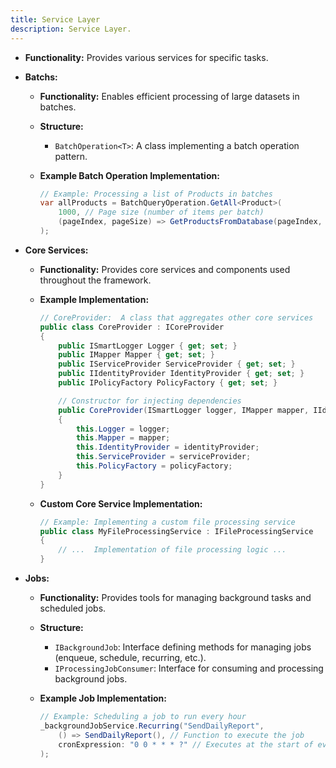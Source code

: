 ```yaml
---
title: Service Layer
description: Service Layer.
---
```

- **Functionality:** Provides various services for specific tasks.
- **Batchs:**
    - **Functionality:** Enables efficient processing of large datasets in batches.
    - **Structure:**
        - `BatchOperation<T>`: A class implementing a batch operation pattern.
    - **Example Batch Operation Implementation:**
        
        ```csharp
        // Example: Processing a list of Products in batches
        var allProducts = BatchQueryOperation.GetAll<Product>(
            1000, // Page size (number of items per batch)
            (pageIndex, pageSize) => GetProductsFromDatabase(pageIndex, pageSize) // Function to retrieve products from database
        );
        
        ```
        
- **Core Services:**
    - **Functionality:** Provides core services and components used throughout the framework.
    - **Example Implementation:**
        
        ```csharp
        // CoreProvider:  A class that aggregates other core services
        public class CoreProvider : ICoreProvider
        {
            public ISmartLogger Logger { get; set; }
            public IMapper Mapper { get; set; }
            public IServiceProvider ServiceProvider { get; set; }
            public IIdentityProvider IdentityProvider { get; set; }
            public IPolicyFactory PolicyFactory { get; set; }
        
            // Constructor for injecting dependencies
            public CoreProvider(ISmartLogger logger, IMapper mapper, IIdentityProvider identityProvider, IServiceProvider serviceProvider, IPolicyFactory policyFactory)
            {
                this.Logger = logger;
                this.Mapper = mapper;
                this.IdentityProvider = identityProvider;
                this.ServiceProvider = serviceProvider;
                this.PolicyFactory = policyFactory;
            }
        }
        
        ```
        
    - **Custom Core Service Implementation:**
        
        ```csharp
        // Example: Implementing a custom file processing service
        public class MyFileProcessingService : IFileProcessingService
        {
            // ...  Implementation of file processing logic ...
        }
        
        ```
        
- **Jobs:**
    - **Functionality:** Provides tools for managing background tasks and scheduled jobs.
    - **Structure:**
        - `IBackgroundJob`: Interface defining methods for managing jobs (enqueue, schedule, recurring, etc.).
        - `IProcessingJobConsumer`: Interface for consuming and processing background jobs.
    - **Example Job Implementation:**
        
        ```csharp
        // Example: Scheduling a job to run every hour
        _backgroundJobService.Recurring("SendDailyReport",
            () => SendDailyReport(), // Function to execute the job
            cronExpression: "0 0 * * * ?" // Executes at the start of every hour
        );
        
        ```
        
